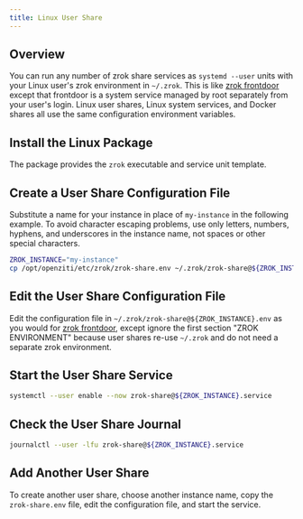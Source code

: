 ```yaml
---
title: Linux User Share
---
```



## Overview

You can run any number of zrok share services as `systemd --user` units with your Linux user's zrok environment in `~/.zrok`. This is like [zrok frontdoor](/guides/frontdoor.mdx) except that frontdoor is a system service managed by root separately from your user's login. Linux user shares, Linux system services, and Docker shares all use the same configuration environment variables.

## Install the Linux Package

The package provides the `zrok` executable and service unit template.

<LinuxShareInstall />

## Create a User Share Configuration File

Substitute a name for your instance in place of `my-instance` in the following example. To avoid character escaping problems, use only letters, numbers, hyphens, and underscores in the instance name, not spaces or other special characters.

```bash
ZROK_INSTANCE="my-instance"
cp /opt/openziti/etc/zrok/zrok-share.env ~/.zrok/zrok-share@${ZROK_INSTANCE}.env
```

## Edit the User Share Configuration File

Edit the configuration file in `~/.zrok/zrok-share@${ZROK_INSTANCE}.env` as you would for [zrok frontdoor](/guides/frontdoor.mdx), except ignore the first section "ZROK ENVIRONMENT" because user shares re-use `~/.zrok` and do not need a separate zrok environment.

## Start the User Share Service

```bash
systemctl --user enable --now zrok-share@${ZROK_INSTANCE}.service
```

## Check the User Share Journal

```bash
journalctl --user -lfu zrok-share@${ZROK_INSTANCE}.service
```

## Add Another User Share

To create another user share, choose another instance name, copy the `zrok-share.env` file, edit the configuration file, and start the service.
